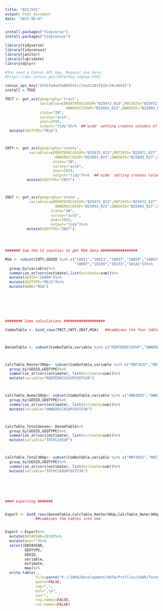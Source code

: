 ---
title: "ACI/SVI"
output: html_document
date: '2022-06-07'
---
```{r}
install.packages("tidyverse")
install.packages("tidycensus")

library(tidyverse)
library(tidycensus)
library(janitor)
library(lubridate)
library(dplyr)

#You need a Census API key. Request one here:
#https://api.census.gov/data/key_signup.html

census_api_key("b555fa4a25e085541cc7aa31101f81bc34c4b5d1")
install = TRUE


```

```{r}
TRCT <- get_acs(geography='tract',
                variables=c(RENTEROCC65UP="B25072_023",RNT3035="B25072_027",RNT35UP="B25072_028",
                            OWNEROCC65UP="B25093_023",OWN3035="B25093_027",OWN35UP="B25093_028"),
                state="IN",
                survey="acs5",
                year=2018,
                output="tidy")%>%  ##'wide' setting creates columns of the variables (horizontal).  'tidy' (default) is vertical table.
  mutate(GEOTYPE="TR10")



CNTY <- get_acs(geography='county',
           variables=c(RENTEROCC65UP="B25072_023",RNT3035="B25072_027",RNT35UP="B25072_028",
                       OWNEROCC65UP="B25093_023",OWN3035="B25093_027",OWN35UP="B25093_028"),
                      state="IN",
                      survey="acs5",
                      year=2018,
                      output="tidy")%>%  ##'wide' setting creates columns of the variables (horizontal).  'tidy' (default) is vertical table.
          mutate(GEOTYPE="CNTY")



INST <- get_acs(geography='state',
           variables=c(RENTEROCC65UP="B25072_023",RNT3035="B25072_027",RNT35UP="B25072_028",
                       OWNEROCC65UP="B25093_023",OWN3035="B25093_027",OWN35UP="B25093_028"),
                     state="IN",
                     survey="acs5",
                     year=2018,
                     output="tidy")%>%
          mutate(GEOTYPE="INST")




####### Sum the 11 counties to get MSA data #################

MSA <- subset(CNTY,GEOID %in% c("18011","18013","18057","18059","18063","18081","18095",
                                "18097","18109","18133","18145"))%>%
  group_by(variable)%>%
  summarize_at(vars(estimate),list(estimate=sum))%>%
  mutate(GEOID="26900")%>%
  mutate(GEOTYPE="MS13")%>%
  mutate(NAME="MSA")







######## Some calculations ###################

ComboTable <- bind_rows(TRCT,CNTY,INST,MSA)   ##combines the four tables into one



DenomTable <- subset(ComboTable,variable %in% c("RENTEROCC65UP","OWNEROCC65UP"))



CalcTable_Renter30Up<- subset(ComboTable,variable %in% c("RNT3035","RNT35UP"))%>%
  group_by(GEOID,GEOTYPE)%>%
  summarize_at(vars(estimate), list(estimate=sum))%>%
  mutate(variable="RENTEROCC65UPCOSTS30")



CalcTable_Owner30Up<- subset(ComboTable,variable %in% c("OWN3035","OWN35UP"))%>%
  group_by(GEOID,GEOTYPE)%>%
  summarize_at(vars(estimate), list(estimate=sum))%>%
  mutate(variable="OWNEROCC65UPCOSTS30")



CalcTable_TotalDenom<- DenomTable%>%
  group_by(GEOID,GEOTYPE)%>%
  summarize_at(vars(estimate), list(estimate=sum))%>%
  mutate(variable="TOTOCC65UP")



CalcTable_Total30Up<- subset(ComboTable,variable %in% c("RNT3035","RNT35UP","OWN3035","OWN35UP"))%>%
  group_by(GEOID,GEOTYPE)%>%
  summarize_at(vars(estimate), list(estimate=sum))%>%
  mutate(variable="TOTOCC65UPCOSTS30")






#### exporting #######


Export <- bind_rows(DenomTable,CalcTable_Renter30Up,CalcTable_Owner30Up,CalcTable_TotalDenom,CalcTable_Total30Up)  
              ##combines the tables into one


Export <-Export%>%
  mutate(DATAYEAR=2018)%>%
  mutate(moe="")%>%
  select(DATAYEAR,
         GEOTYPE,
         GEOID,
         variable,
         estimate,
         moe)%>%
  write.table(.,
              file=paste("P://1004/Development/DATA/Profiles/SoAR/TextFiles/HousingCostBurdened_",2018,".txt"),
              quote=FALSE,
              sep=",",
              eol=",\n",
              na="",
              row.names=FALSE,
              col.names=FALSE)
```

